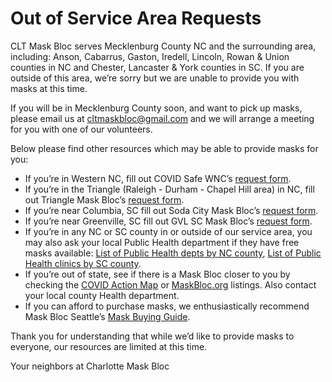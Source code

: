 # Out of Service Area Requests

CLT Mask Bloc serves Mecklenburg County NC and the surrounding area, including: Anson, Cabarrus, Gaston, Iredell, Lincoln, Rowan & Union counties in NC and Chester, Lancaster & York counties in SC. If you are outside of this area, we’re sorry but we are unable to provide you with masks at this time.

If you will be in Mecklenburg County soon, and want to pick up masks, please email us at cltmaskbloc@gmail.com and we will arrange a meeting for you with one of our volunteers.

Below please find other resources which may be able to provide masks for you:

- If you’re in Western NC, fill out COVID Safe WNC’s [request form](https://linktr.ee/covidsafewnc).
- If you’re in the Triangle (Raleigh - Durham - Chapel Hill area) in NC, fill out Triangle Mask Bloc’s [request form](https://trianglemaskbloc.carrd.co/).
- If you’re near Columbia, SC fill out Soda City Mask Bloc’s [request form](https://linktr.ee/sodacitymaskbloc).
- If you’re near Greenville, SC fill out GVL SC Mask Bloc’s [request form](https://greenvillescmaskbloc.github.io/).
- If you’re in any NC or SC county in or outside of our service area, you may also ask your local Public Health department if they have free masks available: [List of Public Health depts by NC county](https://www.dph.ncdhhs.gov/contact/LHD), [List of Public Health clinics by SC county](https://dph.sc.gov/public/public-health-clinics).
- If you’re out of state, see if there is a Mask Bloc closer to you by checking the [COVID Action Map](https://covidactionmap.org/) or [MaskBloc.org](http://MaskBloc.org) listings. Also contact your local county Health department.
- If you can afford to purchase masks, we enthusiastically recommend Mask Bloc Seattle’s [Mask Buying Guide](https://docs.google.com/document/d/1dlZenZ2IAIsLlWptHJ-EB3zyCXRw7_-hk1Jf-zsNUzM).

Thank you for understanding that while we’d like to provide masks to everyone, our resources are limited at this time.

Your neighbors at Charlotte Mask Bloc

